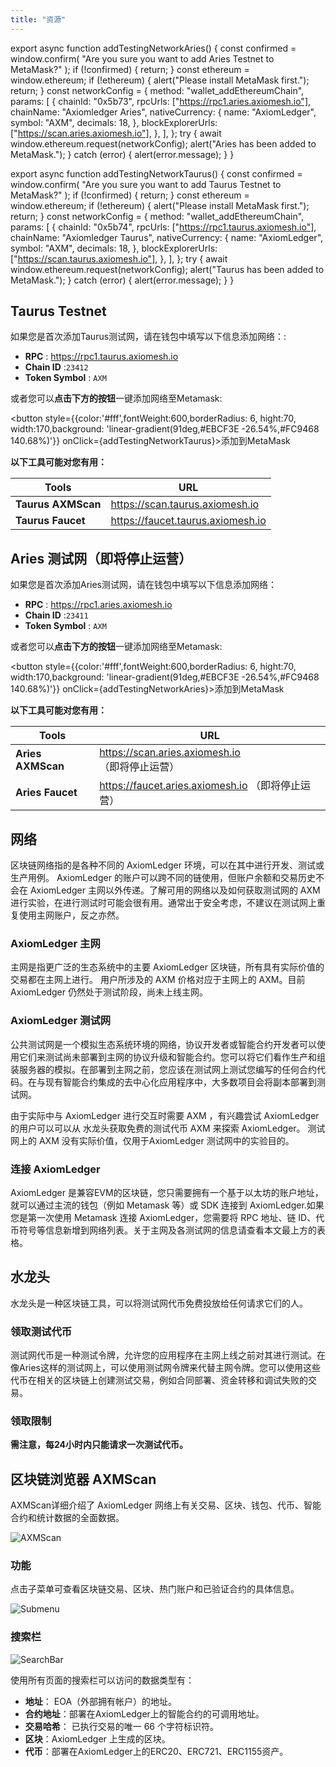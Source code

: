 ```yaml
---
title: "资源"
---
```


export async function addTestingNetworkAries() {
  const confirmed = window.confirm(
    "Are you sure you want to add Aries Testnet to MetaMask?"
  );
  if (!confirmed) {
    return;
  }
  const ethereum = window.ethereum;
  if (!ethereum) {
    alert("Please install MetaMask first.");
    return;
  }
  const networkConfig = {
    method: "wallet_addEthereumChain",
    params: [
      {
        chainId: "0x5b73",
        rpcUrls: ["https://rpc1.aries.axiomesh.io"],
        chainName: "Axiomledger Aries",
        nativeCurrency: {
          name: "AxiomLedger",
          symbol: "AXM",
          decimals: 18,
        },
        blockExplorerUrls: ["https://scan.aries.axiomesh.io"],
      },
    ],
  };
  try {
    await window.ethereum.request(networkConfig);
    alert("Aries has been added to MetaMask.");
  } catch (error) {
    alert(error.message);
  }
}

export async function addTestingNetworkTaurus() {
  const confirmed = window.confirm(
    "Are you sure you want to add Taurus Testnet to MetaMask?"
  );
  if (!confirmed) {
    return;
  }
  const ethereum = window.ethereum;
  if (!ethereum) {
    alert("Please install MetaMask first.");
    return;
  }
  const networkConfig = {
    method: "wallet_addEthereumChain",
    params: [
      {
        chainId: "0x5b74",
        rpcUrls: ["https://rpc1.taurus.axiomesh.io"],
        chainName: "Axiomledger Taurus",
        nativeCurrency: {
          name: "AxiomLedger",
          symbol: "AXM",
          decimals: 18,
        },
        blockExplorerUrls: ["https://scan.taurus.axiomesh.io"],
      },
    ],
  };
  try {
    await window.ethereum.request(networkConfig);
    alert("Taurus has been added to MetaMask.");
  } catch (error) {
    alert(error.message);
  }
}





## Taurus Testnet

如果您是首次添加Taurus测试网，请在钱包中填写以下信息添加网络：:

- **RPC** : https://rpc1.taurus.axiomesh.io
- **Chain ID** :`23412`
- **Token Symbol** : `AXM`

或者您可以**点击下方的按钮**一键添加网络至Metamask:

<button style={{color:'#fff',fontWeight:600,borderRadius: 6, hight:70, width:170,background: 'linear-gradient(91deg,#EBCF3E -26.54%,#FC9468 140.68%)'}} onClick={addTestingNetworkTaurus}>添加到MetaMask</button> 

**以下工具可能对您有用：**

| **Tools**        | **URL**                                              | 
| ----------------- | ------------------------------------------------ |
| **Taurus AXMScan** | https://scan.taurus.axiomesh.io |  
| **Taurus Faucet**  | https://faucet.taurus.axiomesh.io |



## Aries 测试网（即将停止运营）


如果您是首次添加Aries测试网，请在钱包中填写以下信息添加网络：
- **RPC** : https://rpc1.aries.axiomesh.io
- **Chain ID** :`23411`
- **Token Symbol** : `AXM`

或者您可以**点击下方的按钮**一键添加网络至Metamask:

<button style={{color:'#fff',fontWeight:600,borderRadius: 6, hight:70, width:170,background: 'linear-gradient(91deg,#EBCF3E -26.54%,#FC9468 140.68%)'}} onClick={addTestingNetworkAries}>添加到MetaMask</button> 


**以下工具可能对您有用：**

| **Tools**        | **URL**                                              | 
| ----------------- | ------------------------------------------------ |
| **Aries AXMScan** | https://scan.aries.axiomesh.io （即将停止运营） |  
| **Aries Faucet**  | https://faucet.aries.axiomesh.io （即将停止运营）|


## 网络
区块链网络指的是各种不同的 AxiomLedger 环境，可以在其中进行开发、测试或生产用例。
AxiomLedger 的账户可以跨不同的链使用，但账户余额和交易历史不会在 AxiomLedger 主网以外传递。了解可用的网络以及如何获取测试网的 AXM 进行实验，在进行测试时可能会很有用。通常出于安全考虑，不建议在测试网上重复使用主网账户，反之亦然。

### AxiomLedger 主网
主网是指更广泛的生态系统中的主要 AxiomLedger 区块链，所有具有实际价值的交易都在主网上进行。
用户所涉及的 AXM 价格对应于主网上的 AXM。目前 AxiomLedger 仍然处于测试阶段，尚未上线主网。

### AxiomLedger 测试网
公共测试网是一个模拟生态系统环境的网络，协议开发者或智能合约开发者可以使用它们来测试尚未部署到主网的协议升级和智能合约。您可以将它们看作生产和组装服务器的模拟。在部署到主网之前，您应该在测试网上测试您编写的任何合约代码。在与现有智能合约集成的去中心化应用程序中，大多数项目会将副本部署到测试网。

由于实际中与 AxiomLedger 进行交互时需要 AXM ，有兴趣尝试 AxiomLedger 的用户可以可以从 水龙头获取免费的测试代币 AXM 来探索 AxiomLedger。 测试网上的 AXM 没有实际价值，仅用于AxiomLedger 测试网中的实验目的。

### 连接 AxiomLedger 
AxiomLedger 是兼容EVM的区块链，您只需要拥有一个基于以太坊的账户地址，就可以通过主流的钱包（例如 Metamask 等）或 SDK 连接到 AxiomLedger.如果您是第一次使用 Metamask 连接 AxiomLedger，您需要将 RPC 地址、链 ID、代币符号等信息新增到网络列表。关于主网及各测试网的信息请查看本文最上方的表格。

## 水龙头
水龙头是一种区块链工具，可以将测试网代币免费投放给任何请求它们的人。
### 领取测试代币
测试网代币是一种测试令牌，允许您的应用程序在主网上线之前对其进行测试。在像Aries这样的测试网上，可以使用测试网令牌来代替主网令牌。您可以使用这些代币在相关的区块链上创建测试交易，例如合同部署、资金转移和调试失败的交易。
### 领取限制
**需注意，每24小时内只能请求一次测试代币。**




## 区块链浏览器 AXMScan

AXMScan详细介绍了 AxiomLedger 网络上有关交易、区块、钱包、代币、智能合约和统计数据的全面数据。

![AXMScan](/zh/images/getting-started/AXMScan1.png)

### 功能

点击子菜单可查看区块链交易、区块、热门账户和已验证合约的具体信息。

![Submenu](/zh/images/getting-started/SubMenu1.png)

### 搜索栏

![SearchBar](/zh/images/getting-started/SearchBar1.png)

使用所有页面的搜索栏可以访问的数据类型有：
- **地址**： EOA（外部拥有帐户）的地址。
- **合约地址**：部署在AxiomLedger上的智能合约的可调用地址。
- **交易哈希**： 已执行交易的唯一 66 个字符标识符。
- **区块**：AxiomLedger 上生成的区块。
- **代币**：部署在AxiomLedger上的ERC20、ERC721、ERC1155资产。
